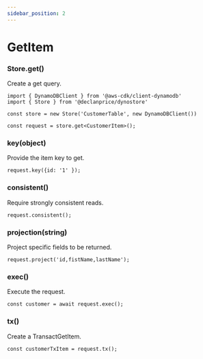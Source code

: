 ```yaml
---
sidebar_position: 2
---
```


# GetItem

### Store.get()

Create a get query.

```tsx
import { DynamoDBClient } from '@aws-cdk/client-dynamodb'
import { Store } from '@declanprice/dynostore'

const store = new Store('CustomerTable', new DynamoDBClient())

const request = store.get<CustomerItem>();
```

### key(object)

Provide the item key to get.

```tsx
request.key({id: '1' });
```

### consistent()

Require strongly consistent reads.

```tsx
request.consistent();
```


### projection(string)

Project specific fields to be returned.

```tsx
request.project('id,fistName,lastName');
```

### exec()

Execute the request.

```tsx
const customer = await request.exec();
```

### tx()

Create a TransactGetItem.

```tsx
const customerTxItem = request.tx();
```